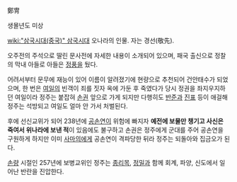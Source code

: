 鄭冑

생몰년도 미상

[[wiki:"삼국시대(중국)" 삼국시대]] 오나라의 인물. 자는 경선(敬先).

오주전의 주석으로 딸린 문사전에 자세한 내용이 소개되어 있으며, 패국 출신으로 정찰의 막내 아들로 아들은 [[정풍]]을 뒀다.

어려서부터 문무에 재능이 있어 이름이 알려졌기에 현량으로 추천되어 건안태수가 되었으며, 한 번은 [[여일]]의 빈객이 죄를 짓자 옥에 가둔 후 죽였다가 당시 정권을 좌지우지하던 여일이라 정주는 붙잡혀 [[손권]] 앞으로 가게 되지만 다행히도 [[반준]]과 [[진표]] 등이 애걸해 정주는 석방되고 여일도 얼마 안 가서 처벌된다.

후에 선신교위가 되어 238년에 [[공손연]]이 위험에 빠지자 '''예전에 보물만 챙기고 사신은 죽여서 위나라에 보낸 적'''이 있음에도 불구하고 손권은 정주에게 군대를 주어 공손연을 구원하게 하지만 이미 [[사마의]]에게 공손연이 격파당한 뒤라 정주는 되돌아와 집금오가 된다.

[[손량]] 시절인 257년에 보병교위인 정주는 [[종리목]], [[정밀]]과 함께 회계, 파양, 신도에서 일어난 반란을 진압한다.
